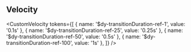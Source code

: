 
<Meta title="Design Tokens/Motion/Velocity" />

<h2>Velocity</h2>

<CustomVelocity
  tokens={[
    { name: '$dy-transitionDuration-ref-1', value: '0.1s' },
    { name: '$dy-transitionDuration-ref-25', value: '0.25s' },
    { name: '$dy-transitionDuration-ref-50', value: '0.5s' },
    { name: '$dy-transitionDuration-ref-100', value: '1s' },
  ]}
/>
